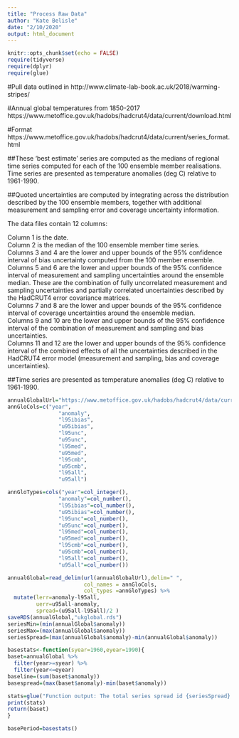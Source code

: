 ```yaml
---
title: "Process Raw Data"
author: "Kate Belisle"
date: "2/10/2020"
output: html_document
---
```


```r
knitr::opts_chunk$set(echo = FALSE)
require(tidyverse)
require(dplyr)
require(glue)
```

#Pull data outlined in 
http://www.climate-lab-book.ac.uk/2018/warming-stripes/

#Annual global temperatures from 1850-2017
https://www.metoffice.gov.uk/hadobs/hadcrut4/data/current/download.html


#Format https://www.metoffice.gov.uk/hadobs/hadcrut4/data/current/series_format.html

##These 'best estimate' series are computed as the medians of regional time series computed for each of the 100 ensemble member realisations. Time series are presented as temperature anomalies (deg C) relative to 1961-1990.

##Quoted uncertainties are computed by integrating across the distribution described by the 100 ensemble members, together with additional measurement and sampling error and coverage uncertainty information.

The data files contain 12 columns:  

Column 1 is the date.  
Column 2 is the median of the 100 ensemble member time series.  
Columns 3 and 4 are the lower and upper bounds of the 95% confidence  interval of bias uncertainty computed from the 100 member ensemble.  
Columns 5 and 6 are the lower and upper bounds of the 95% confidence interval of measurement and sampling uncertainties around the ensemble median. These are the combination of fully uncorrelated measurement and sampling uncertainties and partially correlated uncertainties described by the HadCRUT4 error covariance matrices.  
Columns 7 and 8 are the lower and upper bounds of the 95% confidence interval of coverage uncertainties around the ensemble median.  
Columns 9 and 10 are the lower and upper bounds of the 95% confidence interval of the combination of measurement and sampling and bias uncertainties.  
Columns 11 and 12 are the lower and upper bounds of the 95% confidence interval of the combined effects of all the uncertainties described in the HadCRUT4 error model (measurement and sampling, bias and coverage uncertainties).  


##Time series are presented as temperature anomalies (deg C) relative to 1961-1990.
```r
annualGlobalUrl="https://www.metoffice.gov.uk/hadobs/hadcrut4/data/current/time_series/HadCRUT.4.6.0.0.annual_ns_avg.txt" 
annGloCols=c("year",
                "anomaly",
                "l95ibias",
                "u95ibias",
                "l95unc",
                "u95unc",
                "l95med",
                "u95med",
                "l95cmb",
                "u95cmb",
                "l95all",
                "u95all")

annGloTypes=cols("year"=col_integer(),
                "anomaly"=col_number(),
                "l95ibias"=col_number(),
                "u95ibias"=col_number(),
                "l95unc"=col_number(),
                "u95unc"=col_number(),
                "l95med"=col_number(),
                "u95med"=col_number(),
                "l95cmb"=col_number(),
                "u95cmb"=col_number(),
                "l95all"=col_number(),
                "u95all"=col_number())

annualGlobal=read_delim(url(annualGlobalUrl),delim=" ",
                        col_names = annGloCols,
                        col_types =annGloTypes) %>%
  mutate(lerr=anomaly-l95all,
         uerr=u95all-anomaly,
         spread=(u95all-l95all)/2 )
saveRDS(annualGlobal,"ukglobal.rds")
seriesMin=(min(annualGlobal$anomaly))
seriesMax=(max(annualGlobal$anomaly))
seriesSpread=(max(annualGlobal$anomaly)-min(annualGlobal$anomaly))
```

```r
basestats<-function(syear=1960,eyear=1990){
baset=annualGlobal %>%
  filter(year>=syear) %>%
  filter(year<=eyear)
baseline=(sum(baset$anomaly))
basespread=(max(baset$anomaly)-min(baset$anomaly))

stats=glue("Function output: The total series spread id {seriesSpread} and the baseline anomaly for the years {syear} through {eyear} inclusive is {baseline} with a spread of {basespread}")
print(stats)
return(baset)
}
```

```r
basePeriod=basestats()
```


